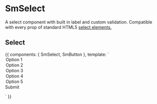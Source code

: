 
<Meta title="Components/SmSelect" component={SmSelect} />

# SmSelect

A select component with built in label and custom validation. Compatible with every prop of standard HTML5 [select elements.](https://developer.mozilla.org/en-US/docs/Web/HTML/Element/select)

<Props of={SmSelect} />

## Select

<Preview>
  <Story name="default" height="300px">
    {{
      components: { SmSelect, SmButton },
      template: `
      <form>
        <SmSelect label="Options" required multiple style="{ height: '300px'}">
          <option value="1">Option 1</option>
          <option value="2">Option 2</option>
          <option value="3">Option 3</option>
          <option value="4">Option 4</option>
          <option value="5">Option 5</option>
        </SmSelect>
        <SmButton type="submit" kind="primary" class="mt2">Submit</SmButton>
      </form>
      `
    }}
  </Story>
</Preview>
